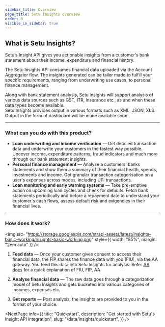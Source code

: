 ```yaml
---
sidebar_title: Overview
page_title: Setu Insights overview
order: 0
visible_in_sidebar: true
---
```


## What is Setu Insights?

Setu’s Insight API gives you actionable insights from a customer's bank statement about their income, expenditure and financial history.

The Setu Insights API consumes financial data uploaded via the Account Aggregator flow. The insights generated can be tailor made to fulfill your specific requirements, ranging from underwriting use cases, to personal finance management.

<Callout type="tip">
  Along with bank statement analysis, Setu Insights will support analysis of
  various data sources such as GST, ITR, Insurance etc., as and when these data
  types become available.
</Callout>

<br />

<Callout type="highlight">
  Setu Insights provides output in various formats such as XML, JSON, XLS.
  Output in the form of dashboard will be made available soon.
</Callout>

<hr class="primary" />

### What can you do with this product?

- **Loan underwriting and income verification** — Get detailed transaction data and underwrite your customers in the fastest way possible. Uncover income, expenditure patterns, fraud indicators and much more through our bank statement insights.
- **Personal finance management** — Analyse a customers’ banks statements and show them a summary of their financial health, spends, investments and income. Get granular transaction categorisation on a user's expenses across modes, including UPI transactions.
- **Loan monitoring and early warning systems** — Take pre-emptive action on upcoming loan cycles and check for defaults. Fetch bank statements periodically and before a repayment date to understand your customer's cash flows, assess default risk and exigencies in their financial lives.

<hr class="primary" />

### How does it work?

<img
  src="https://storage.googleapis.com/strapi-assets/latest/insights-basic-working/insights-basic-working.png"
  style={{ width: "85%", margin: "2em auto" }}
/>

1.  **Feed data** — Once your customer gives consent to access their financial data, the FIP shares the finance data with you (FIU), via the AA gateway. You feed this data into Setu Insights for analysis. Refer <a href="/data/account-aggregator/quickstart#quickstart-guide">AA docs</a> for a quick explanation of FIU, FIP, AA.

2.  **Analyse financial data** — The raw data goes through a categorization model of Setu Insights and gets bucketed into various categories of incomes, expenses etc.

3.  **Get reports** — Post analysis, the insights are provided to you in the format of your choice.

<NextPage
  info={{
    title: "Quickstart",
    description: "Get started with Setu's Insight API integration",
    slug: "/data/insights/quickstart",
  }}
/>

<WasPageHelpful />
